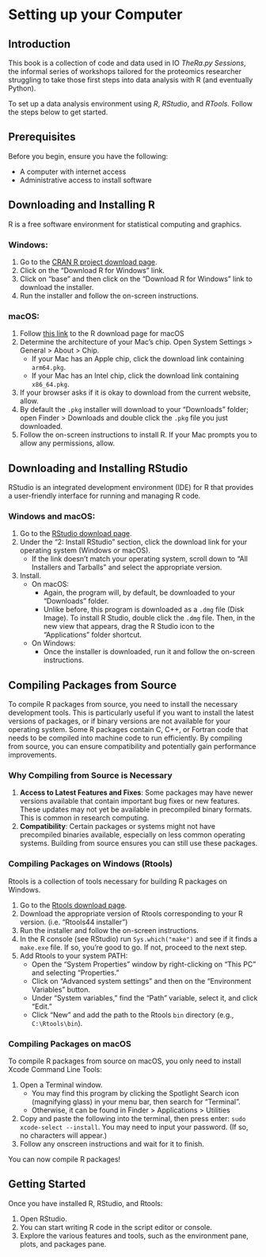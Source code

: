 # Setting up your Computer


## Introduction

This book is a collection of code and data used in IO *TheRa.py Sessions*, the informal series of workshops tailored for the proteomics researcher struggling to take those first steps into data analysis with R (and eventually Python). 

To set up a data analysis environment using *R*, *RStudio*, and *RTools.* Follow the steps below to get started.

## Prerequisites

Before you begin, ensure you have the following:

- A computer with internet access
- Administrative access to install software

## Downloading and Installing R

R is a free software environment for statistical computing and graphics.

### Windows:

1. Go to the [CRAN R project download page](https://cran.rstudio.com/).
2. Click on the "Download R for Windows" link.
3. Click on "base" and then click on the "Download R <version number> for Windows" link to download the installer.
4. Run the installer and follow the on-screen instructions.

### macOS:

1. Follow [this link](https://cran.rstudio.com/bin/macosx/) to the R download page for macOS
2. Determine the architecture of your Mac's chip. Open System Settings > General > About > Chip.
   - If your Mac has an Apple chip, click the download link containing `arm64.pkg`.
   - If your Mac has an Intel chip, click the download link containing `x86_64.pkg`.
3. If your browser asks if it is okay to download from the current website, allow.
4. By default the `.pkg` installer will download to your "Downloads" folder; open Finder > Downloads and double click the `.pkg` file you just downloaded.
5. Follow the on-screen instructions to install R. If your Mac prompts you to allow any permissions, allow.

## Downloading and Installing RStudio

RStudio is an integrated development environment (IDE) for R that provides a user-friendly interface for running and managing R code.

### Windows and macOS:
1. Go to the [RStudio download page](https://posit.co/download/rstudio-desktop/).
2. Under the "2: Install RStudio" section, click the download link for your operating system (Windows or macOS).
   - If the link doesn't match your operating system, scroll down to "All Installers and Tarballs" and select the appropriate version.
3. Install.
   - On macOS:
      - Again, the program will, by default, be downloaded to your "Downloads" folder.
      - Unlike before, this program is downloaded as a `.dmg` file (Disk Image). To install R Studio, double click the `.dmg` file. Then, in the new view that appears, drag the R Studio icon to the "Applications" folder shortcut.
   - On Windows:
     - Once the installer is downloaded, run it and follow the on-screen instructions.

## Compiling Packages from Source

To compile R packages from source, you need to install the necessary development tools. This is particularly useful if you want to install the latest versions of packages, or if binary versions are not available for your operating system. Some R packages contain C, C++, or Fortran code that needs to be compiled into machine code to run efficiently. By compiling from source, you can ensure compatibility and potentially gain performance improvements.

### Why Compiling from Source is Necessary

1. **Access to Latest Features and Fixes**: Some packages may have newer versions available that contain important bug fixes or new features. These updates may not yet be available in precompiled binary formats. This is common in research computing.
2. **Compatibility**: Certain packages or systems might not have precompiled binaries available, especially on less common operating systems. Building from source ensures you can still use these packages.

### Compiling Packages on Windows (Rtools)

Rtools is a collection of tools necessary for building R packages on Windows.

1. Go to the [Rtools download page](https://cran.r-project.org/bin/windows/Rtools/).
2. Download the appropriate version of Rtools corresponding to your R version. (i.e. "Rtools44 installer")
3. Run the installer and follow the on-screen instructions.
4. In the R console (see RStudio) run `Sys.which("make")` and see if it finds a `make.exe` file. If so, you're good to go. If not, proceed to the next step. 
4. Add Rtools to your system PATH:
    - Open the "System Properties" window by right-clicking on "This PC" and selecting "Properties."
    - Click on "Advanced system settings" and then on the "Environment Variables" button.
    - Under "System variables," find the "Path" variable, select it, and click "Edit."
    - Click "New" and add the path to the Rtools `bin` directory (e.g., `C:\Rtools\bin`).

### Compiling Packages on macOS

To compile R packages from source on macOS, you only need to install Xcode Command Line Tools:

1. Open a Terminal window.
   - You may find this program by clicking the Spotlight Search icon (magnifying glass) in your menu bar, then search for “Terminal”.
   - Otherwise, it can be found in Finder > Applications > Utilities
2. Copy and paste the following into the terminal, then press enter: `sudo xcode-select --install`. You may need to input your password. (If so, no characters will appear.)
3. Follow any onscreen instructions and wait for it to finish.

You can now compile R packages!

## Getting Started

Once you have installed R, RStudio, and Rtools:

1. Open RStudio.
2. You can start writing R code in the script editor or console.
3. Explore the various features and tools, such as the environment pane, plots, and packages pane.
